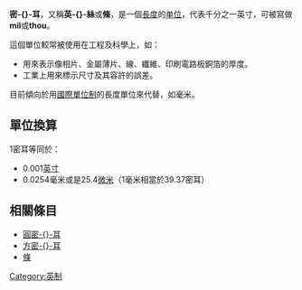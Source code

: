 {{not|密爾 (貨幣單位)}}
{{unreferenced|time=2016-04-20T11:07:34+00:00}}
{{noteTA
|T=zh-hk:密耳; zh-tw:英絲; zh-cn:密尔;
|G1=長度單位
}}

'''密-{}-耳'''，又稱'''英-{}-絲'''或'''條'''，是一個[[長度|長度]]的[[单位_(度量衡)|单位]]，代表千分之一英寸，可被寫做'''mil'''或'''thou'''。

這個單位較常被使用在工程及科學上，如：
* 用來表示像相片、金屬薄片、線、纖維、印刷電路板銅箔的厚度。
* 工業上用來標示尺寸及其容許的誤差。
目前傾向於用[[國際單位制|國際單位制]]的長度單位來代替，如毫米。
<!--
 The plural of "thou" is also "thou"; for example, a measurement of one hundredth of an inch is described as "10 thou". The "th" in "thou" is pronounced as in "thousand" — [[International_Phonetic_Alphabet|IPA]] {{IPA|/θaʊ/}} — and not as in "that" or the pronoun "[[thou|thou]]" — IPA {{IPA|/ðaʊ/}}. -->

== 單位換算 ==
1密耳等同於：
* 0.001[[英寸|英寸]]
* 0.0254毫米或是25.4[[微米|微米]]（1毫米相當於39.37密耳）

== 相關條目==
*[[圓密耳|圓密-{}-耳]]
*[[方密耳|方密-{}-耳]]
*[[條|條]]
{{度量衡小作品}}

[[Category:英制|Category:英制]]